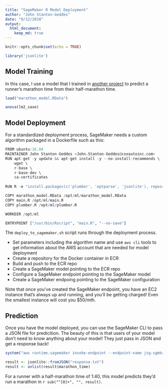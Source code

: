 ```yaml
---
title: "SageMaker R Model Deployment"
author: "John Stanton-Geddes"
date: "9/12/2018"
output: 
  html_document:
    keep_md: true
---
```


```r
knitr::opts_chunk$set(echo = TRUE)

library('jsonlite')
```

## Model Training

In this case, I use a model that I trained in [another project](https://github.com/johnstantongeddes/RacePerformancePredictor) to predict a runner's marathon time from their half-marathon time. 

```r

load("marathon_model.RData")

anova(lm2_save)

```

## Model Deployment

For a standardized deployment process, SageMaker needs a custom algorithm packaged in a Dockerfile such as this:

```r
FROM ubuntu:16.04
MAINTAINER John Stanton-Geddes <John.Stanton-Geddes@coxautoinc.com>
RUN apt-get -y update && apt-get install -y --no-install-recommends \
    wget \
    r-base \
    r-base-dev \
    ca-certificates
    
RUN R -e "install.packages(c('plumber', 'optparse', 'jsonlite'), repos='https://cloud.r-project.org')"

COPY marathon_model.RData /opt/ml/marathon_model.RData
COPY main.R /opt/ml/main.R
COPY plumber.R /opt/ml/plumber.R

WORKDIR /opt/ml

ENTRYPOINT ["/usr/bin/Rscript", "main.R", "--no-save"]
```

The `deploy_to_sagemaker.sh` script runs through the deployment process. 

- Set parameters including the algorithm name and use `aws cli` tools to get information about the AWS account that are needed for model deployment
- Create a repository for the Docker container in ECR
- Build and push to the ECR repo
- Create a SageMaker model pointing to the ECR repo
- Configure a SageMaker endpoint pointing to the SageMaker model
- Create a SageMaker endpoing pointing to the SageMaker configuration

Note that once you've created the SageMaker endpoint, you have an EC2 instance that's always up and running, and you'll be getting charged! Even the smallest instance will cost you $50/mth.


## Prediction

Once you have the model deployed, you can use the SageMaker CLI to pass a JSON file for predicition. The beauty of this is that users of your model don't need to know anything about your model! They just pass in JSON and get a response back!

```r
system("aws runtime.sagemaker invoke-endpoint --endpoint-name jsg-sgmkr-demo-endpoint --body '{\"hmtime\": \"1:40:00\", \"gender\": \"M\"}' response.txt")

result <- jsonlite::fromJSON("response.txt")
result <- unlist(result$marathon_time)
```

For a runner with a half-marathon time of 1:40, this model predicts they'd run a marathon in `r sub("^[0]+", "", result)`. 

